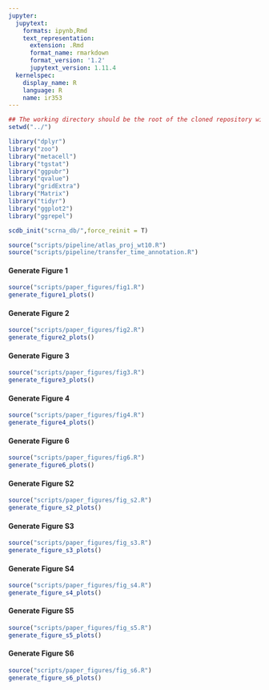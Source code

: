 ```yaml
---
jupyter:
  jupytext:
    formats: ipynb,Rmd
    text_representation:
      extension: .Rmd
      format_name: rmarkdown
      format_version: '1.2'
      jupytext_version: 1.11.4
  kernelspec:
    display_name: R
    language: R
    name: ir353
---
```


```r
## The working directory should be the root of the cloned repository with scrna_db, figs, data as subfolders
setwd("../")
```

```r
library("dplyr")
library("zoo")
library("metacell")
library("tgstat")
library("ggpubr")
library("qvalue")
library("gridExtra")
library("Matrix")
library("tidyr")
library("ggplot2")
library("ggrepel")

```

```r
scdb_init("scrna_db/",force_reinit = T)
```

```r
source("scripts/pipeline/atlas_proj_wt10.R")
source("scripts/pipeline/transfer_time_annotation.R")
```

#### Generate Figure 1

```r
source("scripts/paper_figures/fig1.R")
generate_figure1_plots()
```

#### Generate Figure 2

```r
source("scripts/paper_figures/fig2.R")
generate_figure2_plots()
```

#### Generate Figure 3

```r
source("scripts/paper_figures/fig3.R")
generate_figure3_plots()
```

#### Generate Figure 4

```r
source("scripts/paper_figures/fig4.R")
generate_figure4_plots()
```

#### Generate Figure 6

```r
source("scripts/paper_figures/fig6.R")
generate_figure6_plots()
```

#### Generate Figure S2

```r
source("scripts/paper_figures/fig_s2.R")
generate_figure_s2_plots()
```

#### Generate Figure S3

```r
source("scripts/paper_figures/fig_s3.R")
generate_figure_s3_plots()
```

#### Generate Figure S4

```r
source("scripts/paper_figures/fig_s4.R")
generate_figure_s4_plots()
```

#### Generate Figure S5

```r
source("scripts/paper_figures/fig_s5.R")
generate_figure_s5_plots()
```

#### Generate Figure S6

```r
source("scripts/paper_figures/fig_s6.R")
generate_figure_s6_plots()
```

```r

```
